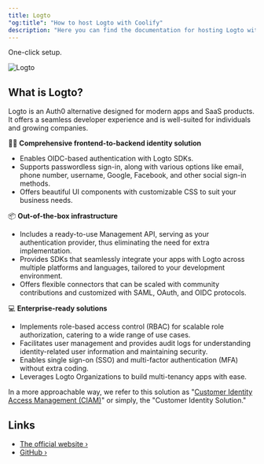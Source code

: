 ```yaml
---
title: Logto
"og:title": "How to host Logto with Coolify"
description: "Here you can find the documentation for hosting Logto with Coolify."
---
```


<Check>One-click setup.</Check>

![Logto](https://github.com/logto-io/logto/raw/master/logo.png)

## What is Logto?

Logto is an Auth0 alternative designed for modern apps and SaaS products. It offers a seamless developer experience and is well-suited for individuals and growing companies.

🧑‍💻 **Comprehensive frontend-to-backend identity solution**

- Enables OIDC-based authentication with Logto SDKs.
- Supports passwordless sign-in, along with various options like email, phone number, username, Google, Facebook, and other social sign-in methods.
- Offers beautiful UI components with customizable CSS to suit your business needs.

📦 **Out-of-the-box infrastructure**

- Includes a ready-to-use Management API, serving as your authentication provider, thus eliminating the need for extra implementation.
- Provides SDKs that seamlessly integrate your apps with Logto across multiple platforms and languages, tailored to your development environment.
- Offers flexible connectors that can be scaled with community contributions and customized with SAML, OAuth, and OIDC protocols.

💻 **Enterprise-ready solutions**

- Implements role-based access control (RBAC) for scalable role authorization, catering to a wide range of use cases.
- Facilitates user management and provides audit logs for understanding identity-related user information and maintaining security.
- Enables single sign-on (SSO) and multi-factor authentication (MFA) without extra coding.
- Leverages Logto Organizations to build multi-tenancy apps with ease.

In a more approachable way, we refer to this solution as "[Customer Identity Access Management (CIAM)](https://en.wikipedia.org/wiki/Customer_identity_access_management)" or simply, the "Customer Identity Solution."

## Links

- [The official website ›](https://logto.io)
- [GitHub ›](https://github.com/logto-io/logto)
